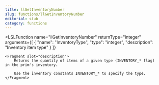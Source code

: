 ```yaml
---
title: llGetInventoryNumber
slug: functions/llGetInventoryNumber
editorial: stub
category: functions
---
```


<LSLFunction
	name="llGetInventoryNumber"
	returnType="integer"
	arguments={[
	{
		"name": "InventoryType",
		"type": "integer",
		"description": "Inventory item type"
	}
]}
>
	<Fragment slot="description">
		Returns the quantity of items of a given type (INVENTORY_* flag) in the prim's inventory.
		
		Use the inventory constants INVENTORY_* to specify the type.
	</Fragment>
</LSLFunction>
